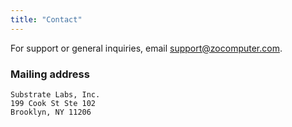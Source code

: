 ```yaml
---
title: "Contact"
---
```


For support or general inquiries, email support@zocomputer.com.

### Mailing address

```
Substrate Labs, Inc.
199 Cook St Ste 102
Brooklyn, NY 11206
```
